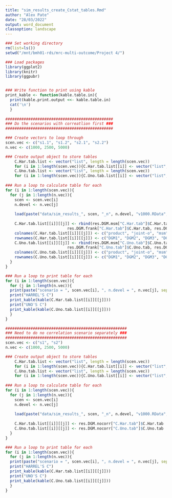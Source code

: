 ```yaml
---
title: "sim_results_create_Cstat_tables.Rmd"
author: "Alex Pate"
date: "28/03/2022"
output: word_document
classoption: landscape
---
```


```r
### Set working directory
rm(list=ls())
setwd("/mnt/bmh01-rds/mrc-multi-outcome/Project 4/")

### Load packages
library(ggplot2)
library(knitr)
library(ggpubr)


### Write function to print using kable
print_kable <- function(kable.table.in){
  print(kable.print.output <<- kable.table.in)
  cat('\n')
  }
  
###############################################
### Do the scenarios with correatlion first ###
###############################################

### Create vectors to loop through
scen.vec <- c("s1.1", "s1.2", "s2.1", "s2.2")
n.vec <- c(1000, 2500, 5000)

### Create output object to store tables
    C.Har.tab.list <- vector("list", length = length(scen.vec))
    for (i in 1:length(scen.vec)){C.Har.tab.list[[i]] <- vector("list", length = length(n.vec))}
    C.Uno.tab.list <- vector("list", length = length(scen.vec))
    for (i in 1:length(scen.vec)){C.Uno.tab.list[[i]] <- vector("list", length = length(n.vec))}
    
### Run a loop to calculate table for each
for (i in 1:length(scen.vec)){
  for (j in 1:length(n.vec)){
    scen <- scen.vec[i]
    n.devel <- n.vec[j]
    
    load(paste("data/sim_results_", scen, "_n", n.devel, "v1000.RData", sep = ""))
    
    C.Har.tab.list[[i]][[j]] <- rbind(res.DGM.msm["C.Har.tab"]$C.Har.tab, res.DGM.clay["C.Har.tab"]$C.Har.tab, res.DGM.gumb["C.Har.tab"]$C.Har.tab, 
                           res.DGM.frank["C.Har.tab"]$C.Har.tab, res.DGM.normal["C.Har.tab"]$C.Har.tab, res.DGM.gamma["C.Har.tab"]$C.Har.tab)
    colnames(C.Har.tab.list[[i]][[j]]) <- c("product", "joint-o", "msm", "c-clay", "c-gumb", "c-frank", "f-norm", "f-gam")
    rownames(C.Har.tab.list[[i]][[j]]) <- c("DGM1", "DGM2", "DGM3", "DGM4", "DGM5", "DGM6")
    C.Uno.tab.list[[i]][[j]] <- rbind(res.DGM.msm["C.Uno.tab"]$C.Uno.tab, res.DGM.clay["C.Uno.tab"]$C.Uno.tab, res.DGM.gumb["C.Uno.tab"]$C.Uno.tab, 
                           res.DGM.frank["C.Uno.tab"]$C.Uno.tab, res.DGM.normal["C.Uno.tab"]$C.Uno.tab, res.DGM.gamma["C.Uno.tab"]$C.Uno.tab)
    colnames(C.Uno.tab.list[[i]][[j]]) <- c("product", "joint-o", "msm", "c-clay", "c-gumb", "c-frank", "f-norm", "f-gam")
    rownames(C.Uno.tab.list[[i]][[j]]) <- c("DGM1", "DGM2", "DGM3", "DGM4", "DGM5", "DGM6")
  }
}

### Run a loop to print table for each
for (i in 1:length(scen.vec)){
  for (j in 1:length(n.vec)){
  print(paste("scenario = ", scen.vec[i], ", n.devel = ", n.vec[j], sep = ""))
  print("HARREL'S C")
  print_kable(kable(C.Har.tab.list[[i]][[j]]))
  print("UNO'S C")
  print_kable(kable(C.Uno.tab.list[[i]][[j]]))
  }
}

#####################################################
### Need to do no correlation scenario separately ###
#####################################################
scen.vec <- c("s1", "s2")
n.vec <- c(1000, 2500, 5000)

### Create output object to store tables
    C.Har.tab.list <- vector("list", length = length(scen.vec))
    for (i in 1:length(scen.vec)){C.Har.tab.list[[i]] <- vector("list", length = length(n.vec))}
    C.Uno.tab.list <- vector("list", length = length(scen.vec))
    for (i in 1:length(scen.vec)){C.Uno.tab.list[[i]] <- vector("list", length = length(n.vec))}
    
### Run a loop to calculate table for each
for (i in 1:length(scen.vec)){
  for (j in 1:length(n.vec)){
    scen <- scen.vec[i]
    n.devel <- n.vec[j]
    
    load(paste("data/sim_results_", scen, "_n", n.devel, "v1000.RData", sep = ""))
    
    C.Har.tab.list[[i]][[j]] <- res.DGM.nocorr["C.Har.tab"]$C.Har.tab
    C.Uno.tab.list[[i]][[j]] <- res.DGM.nocorr["C.Uno.tab"]$C.Uno.tab
  }
}

### Run a loop to print table for each
for (i in 1:length(scen.vec)){
  for (j in 1:length(n.vec)){
  print(paste("scenario = ", scen.vec[i], ", n.devel = ", n.vec[j], sep = ""))
  print("HARREL'S C")
  print_kable(kable(C.Har.tab.list[[i]][[j]]))
  print("UNO'S C")
  print_kable(kable(C.Uno.tab.list[[i]][[j]]))
  }
}



```
